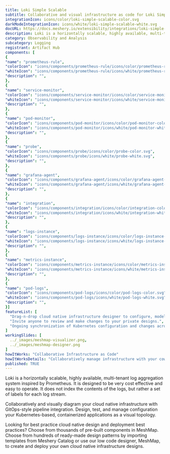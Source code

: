 ```yaml
---
title: Loki Simple Scalable
subtitle: Collaborative and visual infrastructure as code for Loki Simple Scalable
integrationIcon: icons/color/loki-simple-scalable-color.svg
darkModeIntegrationIcon: icons/white/loki-simple-scalable-white.svg
docURL: https://docs.meshery.io/extensibility/integrations/loki-simple-scalable
description: Loki is a horizontally scalable, highly available, multi-tenant log aggregation system inspired by Prometheus. It is designed to be very cost effective and easy to operate. It does not index the contents of the logs, but rather a set of labels for each log stream.
category: Observability and Analysis
subcategory: Logging
registrant: Artifact Hub
components: [
{
"name": "prometheus-rule",
"colorIcon": "icons/components/prometheus-rule/icons/color/prometheus-rule-color.svg",
"whiteIcon": "icons/components/prometheus-rule/icons/white/prometheus-rule-white.svg",
"description": "",
},
{
"name": "service-monitor",
"colorIcon": "icons/components/service-monitor/icons/color/service-monitor-color.svg",
"whiteIcon": "icons/components/service-monitor/icons/white/service-monitor-white.svg",
"description": "",
},
{
"name": "pod-monitor",
"colorIcon": "icons/components/pod-monitor/icons/color/pod-monitor-color.svg",
"whiteIcon": "icons/components/pod-monitor/icons/white/pod-monitor-white.svg",
"description": "",
},
{
"name": "probe",
"colorIcon": "icons/components/probe/icons/color/probe-color.svg",
"whiteIcon": "icons/components/probe/icons/white/probe-white.svg",
"description": "",
},
{
"name": "grafana-agent",
"colorIcon": "icons/components/grafana-agent/icons/color/grafana-agent-color.svg",
"whiteIcon": "icons/components/grafana-agent/icons/white/grafana-agent-white.svg",
"description": "",
},
{
"name": "integration",
"colorIcon": "icons/components/integration/icons/color/integration-color.svg",
"whiteIcon": "icons/components/integration/icons/white/integration-white.svg",
"description": "",
},
{
"name": "logs-instance",
"colorIcon": "icons/components/logs-instance/icons/color/logs-instance-color.svg",
"whiteIcon": "icons/components/logs-instance/icons/white/logs-instance-white.svg",
"description": "",
},
{
"name": "metrics-instance",
"colorIcon": "icons/components/metrics-instance/icons/color/metrics-instance-color.svg",
"whiteIcon": "icons/components/metrics-instance/icons/white/metrics-instance-white.svg",
"description": "",
},
{
"name": "pod-logs",
"colorIcon": "icons/components/pod-logs/icons/color/pod-logs-color.svg",
"whiteIcon": "icons/components/pod-logs/icons/white/pod-logs-white.svg",
"description": "",
}]
featureList: [
  "Drag-n-drop cloud native infrastructure designer to configure, model, and deploy your workloads.",
  "Invite anyone to review and make changes to your private designs.",
  "Ongoing synchronization of Kubernetes configuration and changes across any number of clusters."
]
workingSlides: [
  ../_images/meshmap-visualizer.png,
  ../_images/meshmap-designer.png
]
howItWorks: "Collaborative Infrastructure as Code"
howItWorksDetails: "Collaboratively manage infrastructure with your coworkers synchronously sharing the same designs."
published: TRUE
---
```

<p>
Loki is a horizontally scalable, highly available, multi-tenant log aggregation system inspired by Prometheus. It is designed to be very cost effective and easy to operate. It does not index the contents of the logs, but rather a set of labels for each log stream.
</p>
<p>
    Collaboratively and visually diagram your cloud native infrastructure with GitOps-style pipeline integration. Design, test, and manage configuration your Kubernetes-based, containerized applications as a visual topology.
</p>
<p>
    Looking for best practice cloud native design and deployment best practices? Choose from thousands of pre-built components in MeshMap. Choose from hundreds of ready-made design patterns by importing templates from Meshery Catalog or use our low code designer, MeshMap, to create and deploy your own cloud native infrastructure designs.
</p>
